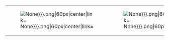 {| cellspacing="5" cellpadding="0" style="width:420px; margin:0px; background:#cde; border-radius:10px; text-align:center;"
|-
| style="background:#{{#ifeq: {{{e7|None}}}|Hard|ff0|fff}};" |[[File:EventMedal-{{{e1|None}}}.png|60px|center|link=]]
| style="background:#{{#ifeq: {{{e7|None}}}|Hard|ff0|fff}};" |[[File:EventMedal-{{{e2|None}}}.png|60px|center|link=]]
| style="background:#{{#ifeq: {{{e7|None}}}|Hard|ff0|fff}};" |[[File:EventMedal-{{{e3|None}}}.png|60px|center|link=]]
| style="background:#{{#ifeq: {{{e7|None}}}|Hard|ff0|fff}};" |[[File:EventMedal-{{{e4|None}}}.png|60px|center|link=]]
| style="background:#{{#ifeq: {{{e7|None}}}|Hard|ff0|fff}};" |[[File:EventMedal-{{{e5|None}}}.png|60px|center|link=]]
| style="background:#{{#ifeq: {{{e7|None}}}|Hard|ff0|fff}};" |[[File:EventMedal-{{{e6|None}}}.png|60px|center|link=]]
| style="background:#{{#ifeq: {{{e7|None}}}|Hard|ff0|fff}};" |[[File:EventMedal-{{{e7|None}}}.png|60px|center|link=]]
|}